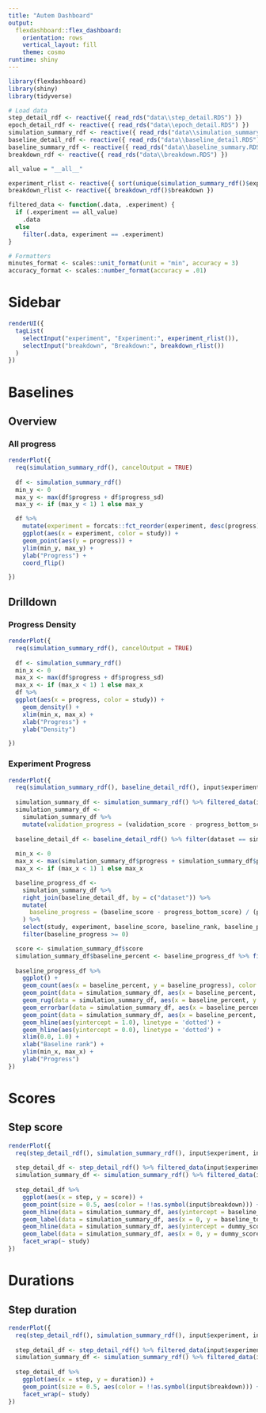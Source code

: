 ---
title: "Autem Dashboard"
output: 
  flexdashboard::flex_dashboard:
    orientation: rows
    vertical_layout: fill
    theme: cosmo
runtime: shiny
---

```{r setup, include=FALSE}
library(flexdashboard)
library(shiny)
library(tidyverse)
```

```{r load, include=FALSE}

# Load data
step_detail_rdf <- reactive({ read_rds("data\\step_detail.RDS") })
epoch_detail_rdf <- reactive({ read_rds("data\\epoch_detail.RDS") })
simulation_summary_rdf <- reactive({ read_rds("data\\simulation_summary.RDS") })
baseline_detail_rdf <- reactive({ read_rds("data\\baseline_detail.RDS") })
baseline_summary_rdf <- reactive({ read_rds("data\\baseline_summary.RDS") })
breakdown_rdf <- reactive({ read_rds("data\\breakdown.RDS") })

all_value = "__all__"

experiment_rlist <- reactive({ sort(unique(simulation_summary_rdf()$experiment)) })
breakdown_rlist <- reactive({ breakdown_rdf()$breakdown })

filtered_data <- function(.data, .experiment) {
  if (.experiment == all_value)
    .data
  else
    filter(.data, experiment == .experiment)
}

# Formatters
minutes_format <- scales::unit_format(unit = "min", accuracy = 3)
accuracy_format <- scales::number_format(accuracy = .01)

```

Sidebar {.sidebar}
=====================================

```{r}

renderUI({
  tagList(
    selectInput("experiment", "Experiment:", experiment_rlist()),
    selectInput("breakdown", "Breakdown:", breakdown_rlist())
  )
})

```


Baselines {data-orientation=columns}
=====================================  

Overview
-----------------------------------------------------------------------

### All progress

```{r}

renderPlot({
  req(simulation_summary_rdf(), cancelOutput = TRUE)
  
  df <- simulation_summary_rdf()
  min_y <- 0
  max_y <- max(df$progress + df$progress_sd)
  max_y <- if (max_y < 1) 1 else max_y

  df %>%
    mutate(experiment = forcats::fct_reorder(experiment, desc(progress))) %>%
    ggplot(aes(x = experiment, color = study)) +
    geom_point(aes(y = progress)) +
    ylim(min_y, max_y) +
    ylab("Progress") +
    coord_flip()

})

```

Drilldown
-----------------------------------------------------------------------

### Progress Density

```{r}

renderPlot({
  req(simulation_summary_rdf(), cancelOutput = TRUE)
  
  df <- simulation_summary_rdf()
  min_x <- 0
  max_x <- max(df$progress + df$progress_sd)
  max_x <- if (max_x < 1) 1 else max_x
  df %>%
  ggplot(aes(x = progress, color = study)) +
    geom_density() +
    xlim(min_x, max_x) +
    xlab("Progress") +
    ylab("Density")

})

```

### Experiment Progress

```{r}

renderPlot({
  req(simulation_summary_rdf(), baseline_detail_rdf(), input$experiment, cancelOutput = TRUE)
  
  simulation_summary_df <- simulation_summary_rdf() %>% filtered_data(input$experiment)
  simulation_summary_df <-
    simulation_summary_df %>%
    mutate(validation_progress = (validation_score - progress_bottom_score) / (progress_top_score - progress_bottom_score))
  
  baseline_detail_df <- baseline_detail_rdf() %>% filter(dataset == simulation_summary_df$dataset)
  
  min_x <- 0
  max_x <- max(simulation_summary_df$progress + simulation_summary_df$progress_sd, simulation_summary_df$validation_progress)
  max_x <- if (max_x < 1) 1 else max_x

  baseline_progress_df <-
    simulation_summary_df %>%
    right_join(baseline_detail_df, by = c("dataset")) %>%
    mutate(
      baseline_progress = (baseline_score - progress_bottom_score) / (progress_top_score - progress_bottom_score)
    ) %>%
    select(study, experiment, baseline_score, baseline_rank, baseline_percent, baseline_progress) %>%
    filter(baseline_progress >= 0)

  score <- simulation_summary_df$score
  simulation_summary_df$baseline_percent <- baseline_progress_df %>% filter(baseline_score <= score) %>% pull(baseline_percent) %>% max()
    
  baseline_progress_df %>%
    ggplot() +
    geom_count(aes(x = baseline_percent, y = baseline_progress), color = "DarkGrey") +
    geom_point(data = simulation_summary_df, aes(x = baseline_percent, y = progress, color = study, shape ="score"), size = 3) +
    geom_rug(data = simulation_summary_df, aes(x = baseline_percent, y = progress, color = study), sides="trbl") +
    geom_errorbar(data = simulation_summary_df, aes(x = baseline_percent, ymin = progress-progress_sd, ymax=progress+progress_sd), width = 0.05, na.rm = TRUE) +
    geom_point(data = simulation_summary_df, aes(x = baseline_percent, y = validation_progress, color = study, shape ="validation"), size = 3) +
    geom_hline(aes(yintercept = 1.0), linetype = 'dotted') +
    geom_hline(aes(yintercept = 0.0), linetype = 'dotted') +
    xlim(0.0, 1.0) +
    xlab("Baseline rank") +
    ylim(min_x, max_x) +
    ylab("Progress")
})

```


Scores {data-orientation=rows}
=====================================

Step score
-----------------------------------------------------------------------

```{r}

renderPlot({
  req(step_detail_rdf(), simulation_summary_rdf(), input$experiment, input$breakdown, cancelOutput = TRUE)
  
  step_detail_df <- step_detail_rdf() %>% filtered_data(input$experiment) %>% filter(!is.na(score))
  simulation_summary_df <- simulation_summary_rdf() %>% filtered_data(input$experiment)
  
  step_detail_df %>%
    ggplot(aes(x = step, y = score)) +
    geom_point(size = 0.5, aes(color = !!as.symbol(input$breakdown))) +
    geom_hline(data = simulation_summary_df, aes(yintercept = baseline_top_score), linetype = 'dotted') +
    geom_label(data = simulation_summary_df, aes(x = 0, y = baseline_top_score, label = accuracy_format(baseline_top_score))) +
    geom_hline(data = simulation_summary_df, aes(yintercept = dummy_score), linetype = 'dotted') +
    geom_label(data = simulation_summary_df, aes(x = 0, y = dummy_score, label = accuracy_format(dummy_score))) +
    facet_wrap(~ study)
})

```

Durations {data-orientation=rows}
=====================================

Step duration
-----------------------------------------------------------------------

```{r}

renderPlot({
  req(step_detail_rdf(), simulation_summary_rdf(), input$experiment, input$breakdown, cancelOutput = TRUE)
  
  step_detail_df <- step_detail_rdf() %>% filtered_data(input$experiment) %>% filter(!is.na(duration))
  simulation_summary_df <- simulation_summary_rdf() %>% filtered_data(input$experiment)
  
  step_detail_df %>%
    ggplot(aes(x = step, y = duration)) +
    geom_point(size = 0.5, aes(color = !!as.symbol(input$breakdown))) +
    facet_wrap(~ study)
})

```
